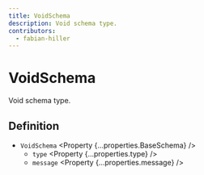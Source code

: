 ```yaml
---
title: VoidSchema
description: Void schema type.
contributors:
  - fabian-hiller
---
```



# VoidSchema

Void schema type.

## Definition

- `VoidSchema` <Property {...properties.BaseSchema} />
  - `type` <Property {...properties.type} />
  - `message` <Property {...properties.message} />
